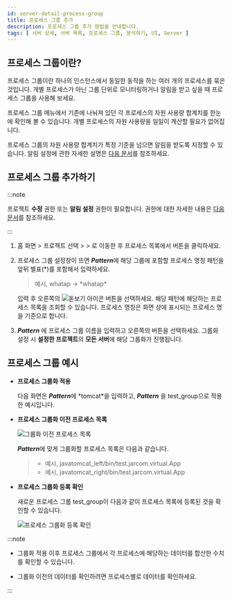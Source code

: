 ```yaml
---
id: server-detail-process-group
title: 프로세스 그룹 추가
description: 프로세스 그룹 추가 방법을 안내합니다. 
tags: [ 서버 상세, 서버 목록, 프로세스 그룹, 분석하기, UI, Server ]
---
```


## 프로세스 그룹이란?

프로세스 그룹이란 하나의 인스턴스에서 동일한 동작을 하는 여러 개의 프로세스를 묶은 것입니다. 개별 프로세스가 아닌 그룹 단위로 모니터링하거나 알림을 받고 싶을 때 프로세스 그룹을 사용해 보세요.

프로세스 그룹 메뉴에서 기존에 나눠져 있던 각 프로세스의 자원 사용량 합계치를 한눈에 확인해 볼 수 있습니다. 개별 프로세스의 자원 사용량을 일일이 계산할 필요가 없어집니다.

프로세스 그룹의 자원 사용량 합계치가 특정 기준을 넘으면 알림을 받도록 지정할 수 있습니다. 알림 설정에 관한 자세한 설명은 [다음 문서](warning-notice#process-event)를 참조하세요.

## 프로세스 그룹 추가하기

:::note

프로젝트 **수정** 권한 또는 **알림 설정** 권한이 필요합니다. 권한에 대한 자세한 내용은 [다음 문서](../project/project-structure#project-auth)를 참조하세요.

:::

1. 홈 화면 &gt; 프로젝트 선택 &gt; <Cmdname sid="side_serverList" className="uitext" /> &gt; <Cmdname sid="side_serverDetail" className="uitext" />로 이동한 후 프로세스 목록에서 <Cmdname sid="groupby" className="uitext" /> 버튼을 클릭하세요.

    <ImgLang img='server-detail-process.png' desc='서버 상세 프로세스 목록'/>

1. 프로세스 그룹 설정창이 뜨면 ***Pattern***에 해당 그룹에 포함할 프로세스 명칭 패턴을 앞뒤 별표(*)를 포함해서 입력하세요.

    > 예시, whatap → \*whatap\*
    
    <ImgLang img='server-detail-process-group.png' desc='서버 상세 프로세스 그룹화'/>
    
    입력 후 오른쪽의 ![돋보기 아이콘](/img/ic-search.svg) 버튼을 선택하세요. 해당 패턴에 해당하는 프로세스 목록을 조회할 수 있습니다. 프로세스 명칭은 화면 상에 표시되는 프로세스 명을 기준으로 합니다.

1. ***Pattern*** <Cmdname sid="alias" className="uitext" />에 프로세스 그룹 이름을 입력하고 오른쪽의 <Cmdname sid="apply" className="uitext" /> 버튼을 선택하세요. 그룹화 설정 시 **설정한 프로젝트**의 **모든 서버**에 해당 그룹화가 진행됩니다.

## 프로세스 그룹 예시

* **프로세스 그룹화 적용**

  다음 화면은 ***Pattern***에 *tomcat\*을 입력하고, ***Pattern*** <Cmdname sid="alias" className="uitext" />을 test_group으로 적용한 예시입니다.

  <ImgLang img='server-detail-process-group-ex.png' desc='서버 상세 프로세스 그룹화 예시'/>

* **프로세스 그룹화 이전 프로세스 목록**  

  ![그룹화 이전 프로세스 목록](/img/server-process-list.png)

  ***Pattern***에 맞게 그룹화할 프로세스 목록은 다음과 같습니다.

  > * 예시, javatomcat_left/bin/test.jarcom.virtual.App 
  > * 예시, javatomcat_right/bin/test.jarcom.virtual.App

* **프로세스 그룹화 등록 확인**

  새로운 프로세스 그룹 test_group이 다음과 같이 프로세스 목록에 등록된 것을 확인할 수 있습니다.
  
  ![프로세스 그룹화 등록 확인](https://img.whatap.io/media/images/test_group.png)

:::note

* 그룹화 적용 이후 프로세스 그룹에서 각 프로세스에 해당하는 데이터를 합산한 수치를 확인할 수 있습니다. 

* 그룹화 이전의 데이터를 확인하려면 프로세스별로 데이터를 확인하세요.

:::
